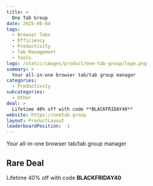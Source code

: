 ```yaml
---
title: >
  One Tab Group
date: 2025-06-04
tags:
  - Browser Tabs
  - Efficiency
  - Productivity
  - Tab Management
  - Tools
logo: /static/images/product/one-tab-group/logo.png
summary: >
  Your all-in-one browser tab/tab group manager
categories:
  - Productivity
subcategories:
  - Other
deal: >
  Lifetime 40% off with code **BLACKFRIDAY40**
website: https://onetab.group
layout: ProductLayout
leaderboardPosition: -1
---
```

Your all-in-one browser tab/tab group manager

## Rare Deal

Lifetime 40% off with code **BLACKFRIDAY40**
